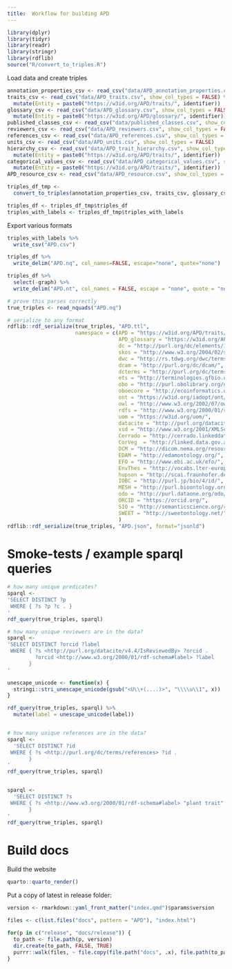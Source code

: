 ```yaml
---
title:  Workflow for building APD
---
```


```r
library(dplyr)
library(tidyr)
library(readr)
library(stringr)
library(rdflib)
source("R/convert_to_triples.R")
```

Load data and create triples
```r
annotation_properties_csv <- read_csv("data/APD_annotation_properties.csv", show_col_types = FALSE)
traits_csv <- read_csv("data/APD_traits.csv", show_col_types = FALSE) %>%
  mutate(Entity = paste0("https://w3id.org/APD/traits/", identifier))
glossary_csv <- read_csv("data/APD_glossary.csv", show_col_types = FALSE) %>%
  mutate(Entity = paste0("https://w3id.org/APD/glossary/", identifier))
published_classes_csv <- read_csv("data/published_classes.csv", show_col_types = FALSE)
reviewers_csv <- read_csv("data/APD_reviewers.csv", show_col_types = FALSE)
references_csv <- read_csv("data/APD_references.csv", show_col_types = FALSE)
units_csv <- read_csv("data/APD_units.csv", show_col_types = FALSE)
hierarchy_csv <- read_csv("data/APD_trait_hierarchy.csv", show_col_types = FALSE) %>%
  mutate(Entity = paste0("https://w3id.org/APD/traits/", identifier))
categorical_values_csv <- read_csv("data/APD_categorical_values.csv", show_col_types = FALSE) %>%
  mutate(Entity = paste0("https://w3id.org/APD/traits/", identifier))
APD_resource_csv <- read_csv("data/APD_resource.csv", show_col_types = FALSE)

triples_df_tmp <- 
  convert_to_triples(annotation_properties_csv, traits_csv, glossary_csv, published_classes_csv, reviewers_csv, references_csv, units_csv, hierarchy_csv, categorical_values_csv, APD_resource_csv)

triples_df <- triples_df_tmp$triples_df
triples_with_labels <- triples_df_tmp$triples_with_labels
```

Export various formats

```r
triples_with_labels %>%
  write_csv("APD.csv")

triples_df %>%
  write_delim("APD.nq", col_names=FALSE, escape="none", quote="none")

triples_df %>%
  select(-graph) %>%
  write_delim("APD.nt", col_names = FALSE, escape = "none", quote = "none")

# prove this parses correctly
true_triples <- read_nquads("APD.nq")

# serialize to any format
rdflib::rdf_serialize(true_triples, "APD.ttl",
                      namespace = c(APD = "https://w3id.org/APD/traits/",
                                    APD_glossary = "https://w3id.org/APD/glossary/",
                                    dc = "http://purl.org/dc/elements/1.1/",
                                    skos = "http://www.w3.org/2004/02/skos/core#",
                                    dwc = "http://rs.tdwg.org/dwc/terms/attributes/",
                                    dcam = "http://purl.org/dc/dcam/",
                                    dcterms = "http://purl.org/dc/terms/",
                                    ets = "http://terminologies.gfbio.org/terms/ETS/",
                                    obo = "http://purl.obolibrary.org/obo/",
                                    oboecore = "http://ecoinformatics.org/oboe/oboe.1.2/oboe-core.owl#",
                                    ont = "https://w3id.org/iadopt/ont/",
                                    owl = "http://www.w3.org/2002/07/owl#",
                                    rdfs = "http://www.w3.org/2000/01/rdf-schema#",
                                    uom = "https://w3id.org/uom/",
                                    datacite = "http://purl.org/datacite/v4.4/",
                                    xsd = "http://www.w3.org/2001/XMLSchema#",
                                    Cerrado = "http://cerrado.linkeddata.es/ecology/",
                                    CorVeg  = "http://linked.data.gov.au/def/corveg-cv/",
                                    DCM = "http://dicom.nema.org/resources/ontology/DCM/",
                                    EDAM = "http://edamontology.org/",
                                    EFO = "http://www.ebi.ac.uk/efo/",
                                    EnvThes = "http://vocabs.lter-europe.net/EnvThes/",
                                    hupson = "http://scai.fraunhofer.de/HuPSON#",
                                    IOBC = "http://purl.jp/bio/4/id/",
                                    MESH = "http://purl.bioontology.org/ontology/MESH/",
                                    odo = "http://purl.dataone.org/odo/",
                                    ORCID = "https://orcid.org/",
                                    SIO = "http://semanticscience.org/resource/",
                                    SWEET = "http://sweetontology.net/")
                                    )
rdflib::rdf_serialize(true_triples, "APD.json", format="jsonld")
```


# Smoke-tests / example sparql queries
```r
# how many unique predicates?
sparql <-
'SELECT DISTINCT ?p
 WHERE { ?s ?p ?c . }
'
rdf_query(true_triples, sparql)

# how many unique reviewers are in the data?
sparql <-
'SELECT DISTINCT ?orcid ?label
 WHERE { ?s <http://purl.org/datacite/v4.4/IsReviewedBy> ?orcid .
         ?orcid <http://www.w3.org/2000/01/rdf-schema#label> ?label
       }
'

unescape_unicode <- function(x) {
  stringi::stri_unescape_unicode(gsub("<U\\+(....)>", "\\\\u\\1", x))
}

rdf_query(true_triples, sparql) %>%
  mutate(label = unescape_unicode(label))


# how many unique references are in the data?
sparql <-
  'SELECT DISTINCT ?id
 WHERE { ?s <http://purl.org/dc/terms/references> ?id .
       }
'
rdf_query(true_triples, sparql)


sparql <-
  'SELECT DISTINCT ?s
 WHERE { ?s <http://www.w3.org/2000/01/rdf-schema#label> "plant trait" .
       }
'
rdf_query(true_triples, sparql)
```

# Build docs

Build the website
```r
quarto::quarto_render()
```

Put a copy of latest in release folder:
```r
version <- rmarkdown::yaml_front_matter("index.qmd")$params$version

files <- c(list.files("docs", pattern = "APD"), "index.html")

for(p in c("release", "docs/release")) {
  to_path <- file.path(p, version)
  dir.create(to_path, FALSE, TRUE)
  purrr::walk(files, ~ file.copy(file.path("docs", .x), file.path(to_path, .x), overwrite = TRUE))
}
```




